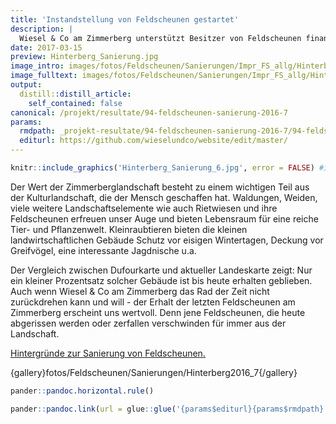 ```yaml
---
title: 'Instandstellung von Feldscheunen gestartet'
description: |
  Wiesel & Co am Zimmerberg unterstützt Besitzer von Feldscheunen finanziell, ideell und wo möglich auch handwerklich, wenn sie beabsichtigen ihre traditionelle Streuhütte oder ein vergleichbares Objekt baulich zu unterhalten. Dachschäden, sich senkende Fundamentsteine und Einwachsen von Gehölzen führen in wenigen Jahren zu Schäden, die diese kleinen Objekte bald substanziell betreffen. Im Frühjahr 2017 konnten erste Sanierungen starten. Sehen Sie dazu erste Impressionen und erfahren sie die Gründe für das Engagement der Besitzer und unseres Projekts. 
date: 2017-03-15
preview: Hinterberg_Sanierung.jpg
image_intro: images/fotos/Feldscheunen/Sanierungen/Impr_FS_allg/Hinterberg_Sanierung.jpg
image_fulltext: images/fotos/Feldscheunen/Sanierungen/Impr_FS_allg/Hinterberg_Sanierung_6.jpg
output:
  distill::distill_article:
    self_contained: false
canonical: /projekt/resultate/94-feldscheunen-sanierung-2016-7
params:
  rmdpath: _projekt-resultate/94-feldscheunen-sanierung-2016-7/94-feldscheunen-sanierung-2016-7.Rmd
  editurl: https://github.com/wieselundco/website/edit/master/
---
```



```r
knitr::include_graphics('Hinterberg_Sanierung_6.jpg', error = FALSE) #images/fotos/Feldscheunen/Sanierungen/Impr_FS_allg/Hinterberg_Sanierung_6.jpg
```

Der Wert der Zimmerberglandschaft besteht zu einem wichtigen Teil aus
der Kulturlandschaft, die der Mensch geschaffen hat. Waldungen, Weiden,
viele weitere Landschaftselemente wie auch Rietwiesen und ihre
Feldscheunen erfreuen unser Auge und bieten Lebensraum für eine reiche
Tier- und Pflanzenwelt. Kleinraubtieren bieten die kleinen
landwirtschaftlichen Gebäude Schutz vor eisigen Wintertagen, Deckung vor
Greifvögel, eine interessante Jagdnische u.a. 

Der Vergleich zwischen Dufourkarte und aktueller Landeskarte zeigt: Nur
ein kleiner Prozentsatz solcher Gebäude ist bis heute erhalten
geblieben. Auch wenn Wiesel & Co am Zimmerberg das Rad der Zeit nicht
zurückdrehen kann und will - der Erhalt der letzten Feldscheunen am
Zimmerberg erscheint uns wertvoll. Denn jene Feldscheunen, die heute
abgerissen werden oder zerfallen verschwinden für immer aus der
Landschaft. 

[Hintergründe zur Sanierung von
Feldscheunen.](http://www.wieselundco.ch/projekt/massnahmen/62-wir-unterstuetzen-die-instanstellung-von-feldscheunen) 

{gallery}fotos/Feldscheunen/Sanierungen/Hinterberg2016\_7{/gallery}

```r
pander::pandoc.horizontal.rule()

pander::pandoc.link(url = glue::glue('{params$editurl}{params$rmdpath}'),text = 'Artikel bearbeiten')
```

<!--http://wieselundco.ch/projekt/resultate/94-feldscheunen-sanierung-2016-7-->
